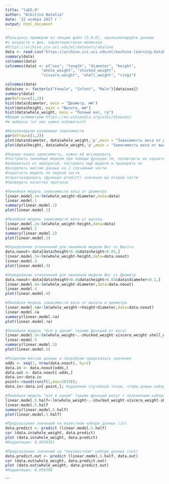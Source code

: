 ---
title: "lab5.0"
author: "Nikitina Natalia"
date: '22 ноября 2017 г '
output: html_document
---

```{r}
#Пользуясь примером из лекции файл (5.0.R), проанализируйте данные
#о возрасте и физ. характеристиках молюсков
#https://archive.ics.uci.edu/ml/datasets/abalone
data <- read.csv("https://archive.ics.uci.edu/ml/machine-learning-databases/abalone/abalone.data", header=TRUE, sep=",")
summary(data)
colnames(data)
colnames(data) <- c("sex", "length", "diameter", "height", 
                "whole_weight", "shucked_weight",
                "viscera_weight", "shell_weight", "rings")

colnames(data)
data$sex <- factor(c("Female", "Infant", "Male")[data$sex])
summary(data)
par(mfrow=c(1,3)) 
hist(data$diameter, main = "Диаметр, мм")
hist(data$height, main = "Высота, мм")
hist(data$whole_weight, main = "Полный вес, гр")
#Видим асимметрию https://en.wikipedia.org/wiki/Skewness
#и выбросы (от них нужно избавиться)

#Визулизируем возможные зависимости
par(mfrow=c(1,2)) 
plot(data$diameter, data$whole_weight,'p',main = "Зависимость веса от диаметра")
plot(data$height, data$whole_weight,'p',main = "Зависимость веса от высоты")

#Хорошо видна зависимость, нужно её исследовать
#построить линейные модели при помощи функции lm, посмотреть их характеристики
#избавиться от выборосов, построить ещё модели и проверить их
#разделить массив данных на 2 случайные части
#подогнать модель по первой части
#спрогнозировать (функция predict) значения во второй части
#проверить качество прогноза
```


```{r}
#Линейная модель зависимости веса от диаметра
linear.model.1<-lm(whole_weight~diameter,data=data)
linear.model.1
summary(linear.model.1)
plot(linear.model.1)
```

```{r}
#Линейная модель зависимости веса от высоты
linear.model.2<-lm(whole_weight~height,data=data)
linear.model.2
summary(linear.model.2)
plot(linear.model.2)
```

```{r}
#Определение отклонений для линейной модели Вес vs Высота
data.noout<-data[data$height<0.4&data$height>0.05,]
linear.model.3<-lm(whole_weight~height,data=data.noout)
linear.model.3
plot(linear.model.3)
```

```{r}
#Определение отклонений для линейной модели Вес vs Диаметр
data.noout<-data[data$height<0.4&data$height>0.03&data$diameter>0.1,]
linear.model.4<-lm(whole_weight~diameter,data=data.noout)
linear.model.4
plot(linear.model.4)
```

```{r}
#Линейная модель зависимости веса от высоты и диаметра
linear.model.4a<-lm(whole_weight~+height+diameter,data=data.noout)
linear.model.4a
summary(linear.model.4a)
plot(linear.model.4a)
```

```{r}
#Линейная модель "всё в одном" (кроме функций от веса)
linear.model.5<-lm(whole_weight~.-shucked_weight-viscera_weight-shell_weight,data=data.noout)
linear.model.5
summary(linear.model.5)
plot(linear.model.5)
```

```{r}
#Разделим массив данных и попробуем предсказать значения
odds <- seq(1, nrow(data.noout), by=2)
data.in <- data.noout[odds,]
data.out <- data.noout[-odds,]
data.in<-data.in
point<-round(runif(1,max=2078)); 
data.in<-data.in[-point,]; #удаление случайной точки, чтобы длины наборов данныхбыли одинаковы

#Линейная модель "всё в одном" (кроме функций веса) с половинным набором данных
linear.model.5.half<-lm(whole_weight~.-shucked_weight-viscera_weight-shell_weight,data=data.in)
linear.model.5.half
summary(linear.model.5.half)
plot(linear.model.5.half)
```

```{r}
#Предсказание значений на известном наборе данных (in)
data.predict <- predict (linear.model.5.half)
cor (data.in$whole_weight, data.predict)
plot (data.in$whole_weight, data.predict)
#Корреляция: 0.9374361

#Предсказание значений на "неизвестном" наборе данных (out)
data.predict.out <- predict (linear.model.5.half, data.out)
cor (data.out$whole_weight, data.predict.out)
plot (data.out$whole_weight, data.predict.out)
#Корреляция: 0.939398

```


```

